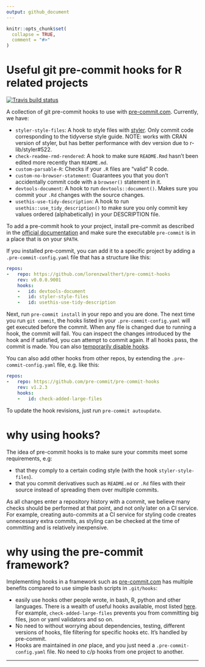 ```yaml
---
output: github_document
---
```


<!-- README.md is generated from README.Rmd. Please edit that file -->

```r
knitr::opts_chunk$set(
  collapse = TRUE,
  comment = "#>"
)
```

# Useful git pre-commit hooks for R related projects

<!-- badges: start -->
[![Travis build status](https://travis-ci.org/lorenzwalthert/pre-commit-hooks.svg?branch=master)](https://travis-ci.org/lorenzwalthert/pre-commit-hooks)
<!-- badges: end -->

A collection of git pre-commit hooks to use with 
[pre-commit.com](pre-commit.com). Currently, we have: 

* `styler-style-files`: A hook to style files with 
  [styler](https://styler.r-lib.org). Only commit code corresponding to
  the tidyverse style guide. NOTE: works with CRAN version of styler, but has 
  better performance with dev version due to r-lib/styler#522.
* `check-readme-rmd-rendered`: A hook to make sure `README.Rmd` hasn't been edited 
  more recently than `README.md`.
* `custom-parsable-R`: Checks if your `.R` files are "valid" R code.
* `custom-no-browser-statement`: Guarantees you that you don't accidentally 
  commit code with a `browser()` statement in it.
* `devtools-document`: A hook to run `devtools::document()`. Makes sure you 
  commit your `.Rd` changes with the source changes.
* `usethis-use-tidy-description`: A hook to run `usethis::use_tidy_description()`
  to make sure you only commit key values ordered (alphabetically) in your 
  DESCRIPTION file.


To add a pre-commit hook to your project, install pre-commit as described in the 
[official documentation](https://pre-commit.com/#intro) and make sure the 
executable `pre-commit` is in a place that is on your `$PATH`.

If you installed pre-commit, you can add it to a specific project by adding a
`.pre-commit-config.yaml` file that has a structure like this: 

``` yaml
repos:
-   repo: https://github.com/lorenzwalthert/pre-commit-hooks
    rev: v0.0.0.9001
    hooks: 
    -   id: devtools-document
    -   id: styler-style-files
    -   id: usethis-use-tidy-description
````

Next, run `pre-commit install` in your repo and you are done. The next time
you run `git commit`, the hooks listed in your `.pre-commit-config.yaml`  will
get executed before the commit. When any file is changed due to running a hook, 
the commit will fail. You can inspect the changes introduced by the hook
and if satisfied, you can attempt to commit again. If all hooks pass, the commit
is made. You can also 
[temporarily disable hooks](https://pre-commit.com/#temporarily-disabling-hooks).



You can also add other hooks from other repos, by extending the 
`.pre-commit-config.yaml` file, e.g. like this:

```yaml
repos:
-   repo: https://github.com/pre-commit/pre-commit-hooks
    rev: v1.2.3
    hooks: 
    -   id: check-added-large-files
````

To update the hook revisions, just run `pre-commit autoupdate`.

# why using hooks?

The idea of pre-commit hooks is to make sure your commits meet some 
requirements, e.g:

- that they comply to a certain coding style (with the hook 
  `styler-style-files`). 
- that you commit derivatives such as `README.md` or `.Rd` files with their 
  source instead of spreading them over multiple commits.

As all changes enter a repository history with a commit, we believe many checks 
should be performed at that point, and not only later on a CI service. For 
example, creating auto-commits at a CI service for styling code creates 
unnecessary extra commits, as styling can be checked at the time of committing 
and is relatively inexpensive.

# why using the pre-commit framework?

Implementing hooks in a framework such as 
[pre-commit.com](https://pre-commit.com) has multiple benefits compared to use 
simple bash scripts in `.git/hooks`:

* easily use hooks other people wrote, in bash, R, python and other languages.
  There is a wealth of useful hooks available, most listed
  [here](https://pre-commit.com/hooks.html). For example, 
  `check-added-large-files` prevents you from committing big files, json or yaml
  validators and so on. 
* No need to without worrying about dependencies, testing, different versions 
  of hooks, file filtering for specific hooks etc. It's handled by pre-commit.
* Hooks are maintained in *one* place, and you just need a 
  `.pre-commit-config.yaml` file. No need to c/p hooks from one project to 
  another.

*** 

